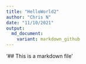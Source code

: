 ```yaml
---
title: "HelloWorld2"
author: "Chris N"
date: "11/10/2021"
output:
  md_document:
    variant: markdown_github
---
```


'## This is a markdown file'

